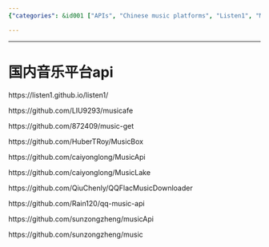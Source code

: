 ```yaml
---
{"categories": &id001 ["APIs", "Chinese music platforms", "Listen1", "Musicafe", "MusicGet", "GitHub", "Repositories"], "category": "Music Platforms", "date": "2022-09-13 01:23:12", "description": "The article provides a comprehensive list of APIs and repositories associated with popular Chinese music platforms like Listen1, Musicafe, MusicGet, etc. It also includes links to their respective GitHub pages for users to delve deeper into these services.", "tags": *id001, "title": "Exploring Chinese Music Platform Apis And Repositories"}

---
```


------

# 国内音乐平台api

https://listen1.github.io/listen1/

https://github.com/LIU9293/musicafe

https://github.com/872409/music-get

https://github.com/HuberTRoy/MusicBox

https://github.com/caiyonglong/MusicApi

https://github.com/caiyonglong/MusicLake

https://github.com/QiuChenly/QQFlacMusicDownloader

https://github.com/Rain120/qq-music-api

https://github.com/sunzongzheng/musicApi

https://github.com/sunzongzheng/music

